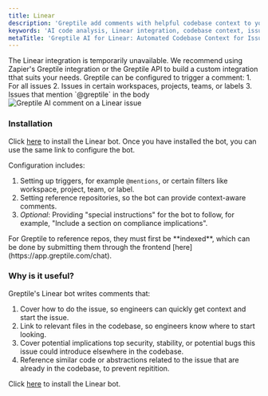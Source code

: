 ```yaml
---
title: Linear
description: 'Greptile add comments with helpful codebase context to your Linear Issues'
keywords: 'AI code analysis, Linear integration, codebase context, issue management, developer productivity, automated code insights'
metaTitle: 'Greptile AI for Linear: Automated Codebase Context for Issues'
---
```

<Note>
The Linear integration is temporarily unavailable. We recommend using Zapier's Greptile integration or the Greptile API to build a custom integration tthat suits your needs.
</Note>
Greptile can be configured to trigger a comment:
1. For all issues
2. Issues in certain workspaces, projects, teams, or labels
3. Issues that mention `@greptile` in the body

<Frame>
    <img src="/images/linearbot.png" alt="Greptile AI comment on a Linear issue" />
</Frame>

### Installation

Click [here](https://app.greptile.com/) to install the Linear bot. Once you have installed the bot, you can use the same link to configure the bot. 

Configuration includes:
1. Setting up triggers, for example `@mentions`, or certain filters like workspace, project, team, or label.
2. Setting reference repositories, so the bot can provide context-aware comments.
3. *Optional*: Providing "special instructions" for the bot to follow, for example, "Include a section on compliance implications".

<Note>
For Greptile to reference repos, they must first be **indexed**, which can be done by submitting them through the frontend [here](https://app.greptile.com/chat). 
</Note>

### Why is it useful?

Greptile's Linear bot writes comments that:

1. Cover how to do the issue, so engineers can quickly get context and start the issue. 
2. Link to relevant files in the codebase, so engineers know where to start looking.
3. Cover potential implications top security, stability, or potential bugs this issue could introduce elsewhere in the codebase. 
4. Reference similar code or abstractions related to the issue that are already in the codebase, to prevent repitition. 


Click [here](https://app.greptile.com/login) to install the Linear bot.